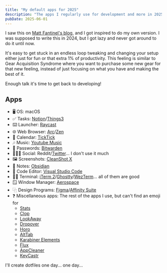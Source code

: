 ```yaml
---
title: "My default apps for 2025"
description: "The apps I regularly use for development and more in 2025"
pubDate: 2025-06-01
---
```


I saw this on [Matt Fantinel's blog](https://fantinel.dev/default-apps-2023), and I got inspired to do my own version. I was supposed to write this in 2024, but I got lazy and never got around to do it until now.

It's easy to get stuck in an endless loop tweaking and changing your setup either just for fun or that extra 1% of productivity.
This feeling is similar to Gear Acquisition Syndrome where you want to purchase some new gear for that new feeling, instead of just focusing on what you have and making the best of it.

Enough talk it's time to get back to developing!

## Apps

- 🖥️ OS: macOS
- ✅ Tasks: [Notion](https://www.notion.com/)/[Things3](https://culturedcode.com/things/)
- ⌨️ Launcher: [Raycast](https://www.raycast.com/)
- 🌐 Web Browser: [Arc](https://arc.net/)/[Zen](https://zen-browser.app/)
- 📆 Calendar: [TickTick](https://ticktick.com/?language=en_US)
- 🎶 Music: [Youtube Music](https://github.com/th-ch/youtube-music)
- 🔐 Passwords: [Bitwarden](https://bitwarden.com/)
- 💁🏻‍♂️ Social: Reddit/[Twitter](https://x.com/ponktokuDotDev)... I don't use it much
- 🖼️ Screenshots: [CleanShot X](https://cleanshot.com/)
- 📝 Notes: [Obsidian](https://obsidian.md/)
- 🧮 Code Editor: [Visual Studio Code](https://code.visualstudio.com/)
- 🧑‍💻 Terminal: [iTerm 2](https://iterm2.com/)/[Ghostty](https://ghostty.org/)/[WezTerm](https://wezterm.org/)... all of them are good
- 🪟 Window Manager: [Aerospace](https://github.com/nikitabobko/AeroSpace)
- ⿻ Design Programs: [Figma](https://www.figma.com/)/[Affinity Suite](https://affinity.serif.com/en-us/)
- ❓ Miscellaneous apps: The rest of the apps I use, but can't find an emoji for
  - [Stats](https://github.com/exelban/stats)
  - [Clop](https://lowtechguys.com/clop/)
  - [LookAway](https://lookaway.app/)
  - [Dropover](https://dropoverapp.com/)
  - [Horo](https://apps.apple.com/us/app/horo-timer-for-menu-bar/id1437226581)
  - [AltTab](https://alt-tab-macos.netlify.app/)
  - [Karabiner Elements](https://karabiner-elements.pqrs.org/)
  - [Flux](https://justgetflux.com/)
  - [AppCleaner](https://freemacsoft.net/appcleaner/)
  - [KeyCastr](https://github.com/keycastr/keycastr)

I'll create dotfiles one day... one day...
